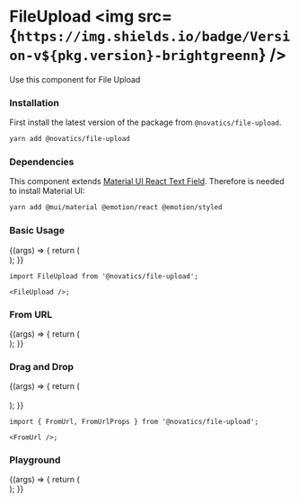 
<Meta title="File Upload" component={FileUpload} />

# FileUpload <img src={`https://img.shields.io/badge/Version-v${pkg.version}-brightgreenn`} />

Use this component for File Upload

### Installation

First install the latest version of the package from `@novatics/file-upload`.

```bash
yarn add @novatics/file-upload
```

### Dependencies

This component extends [Material UI React Text Field](https://mui.com/material-ui/react-text-field). Therefore is needed to install Material UI:

```bash
yarn add @mui/material @emotion/react @emotion/styled
```

### Basic Usage

<Canvas>
  <Story name="Basic Usage">
    {(args) => {
      return (
        <div style={{ display: 'flex', flexDirection: 'row' }}>
          <FileUpload
            fromUrlProps={{ accept: 'image/jpeg', acceptLabels: '.JPEG' }}
          />
        </div>
      );
    }}
  </Story>
</Canvas>

```tsx
import FileUpload from '@novatics/file-upload';

<FileUpload />;
```

### From URL

<Canvas>
  <Story name="From URL">
    {(args) => {
      return (
        <div style={{ display: 'flex', flexDirection: 'row' }}>
          <FromUrl />
        </div>
      );
    }}
  </Story>
</Canvas>

### Drag and Drop

<Canvas>
  <Story name="Drag and Drop">
    {(args) => {
      return (
        <div>
          <DragAndDrop variant="fullscreen" acceptedLabels="JPG, PNG and GIF" />
          <br />
          <DragAndDrop variant="inline" acceptedLabels="JPG, PNG and GIF" />
        </div>
      );
    }}
  </Story>
</Canvas>

```tsx
import { FromUrl, FromUrlProps } from '@novatics/file-upload';

<FromUrl />;
```

### Playground

<Canvas>
  <Story name="Playground" argTypes={{}}>
    {(args) => {
      return (
        <div style={{ display: 'flex', flexDirection: 'row' }}>
          <FileUpload {...args} />
        </div>
      );
    }}
  </Story>
</Canvas>

<ArgsTable story="Playground" />
